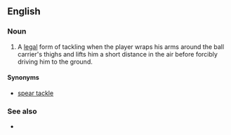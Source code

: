 ==English==

===Noun===
{{en-noun}}

# {{label|en|rugby union|rugby league}} A [[legal]] form of tackling when the player wraps his arms around the ball carrier's thighs and lifts him a short distance in the air before forcibly driving him to the ground.

====Synonyms====
* [[spear tackle]]

===See also===
* {{pedialite}}